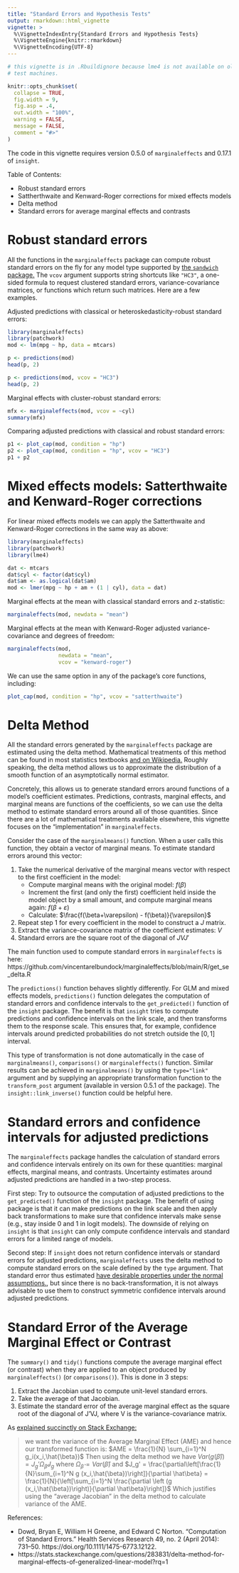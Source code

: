 ```yaml
---
title: "Standard Errors and Hypothesis Tests"
output: rmarkdown::html_vignette
vignette: >
  %\VignetteIndexEntry{Standard Errors and Hypothesis Tests}
  %\VignetteEngine{knitr::rmarkdown}
  %\VignetteEncoding{UTF-8}
---
```


```r
# this vignette is in .Rbuildignore because lme4 is not available on old CRAN
# test machines.

knitr::opts_chunk$set(
  collapse = TRUE,
  fig.width = 9,
  fig.asp = .4,
  out.width = "100%",
  warning = FALSE,
  message = FALSE,
  comment = "#>"
)
```

The code in this vignette requires version 0.5.0 of `marginaleffects` and 0.17.1 of `insight`.

Table of Contents:

* Robust standard errors
* Sattherthwaite and Kenward-Roger corrections for mixed effects models
* Delta method
* Standard errors for average marginal effects and contrasts

# Robust standard errors 

All the functions in the `marginaleffects` package can compute robust standard errors on the fly for any model type supported by [the `sandwich` package.](https://sandwich.r-forge.r-project.org/) The `vcov` argument supports string shortcuts like `"HC3"`, a one-sided formula to request clustered standard errors, variance-covariance matrices, or functions which return such matrices. Here are a few examples.

Adjusted predictions with classical or heteroskedasticity-robust standard errors:

```r
library(marginaleffects)
library(patchwork)
mod <- lm(mpg ~ hp, data = mtcars)

p <- predictions(mod)
head(p, 2)

p <- predictions(mod, vcov = "HC3")
head(p, 2)
```

Marginal effects with cluster-robust standard errors:

```r
mfx <- marginaleffects(mod, vcov = ~cyl)
summary(mfx)
```

Comparing adjusted predictions with classical and robust standard errors:

```r
p1 <- plot_cap(mod, condition = "hp")
p2 <- plot_cap(mod, condition = "hp", vcov = "HC3")
p1 + p2
```

# Mixed effects models: Satterthwaite and Kenward-Roger corrections

For linear mixed effects models we can apply the Satterthwaite and Kenward-Roger corrections in the same way as above:

```r
library(marginaleffects)
library(patchwork)
library(lme4)

dat <- mtcars
dat$cyl <- factor(dat$cyl)
dat$am <- as.logical(dat$am)
mod <- lmer(mpg ~ hp + am + (1 | cyl), data = dat)
```

Marginal effects at the mean with classical standard errors and z-statistic:

```r
marginaleffects(mod, newdata = "mean")
```

Marginal effects at the mean with Kenward-Roger adjusted variance-covariance and degrees of freedom:

```r
marginaleffects(mod,
                newdata = "mean",
                vcov = "kenward-roger")
```

We can use the same option in any of the package's core functions, including:

```r
plot_cap(mod, condition = "hp", vcov = "satterthwaite")
```

# Delta Method

All the standard errors generated by the `marginaleffects` package are estimated using the delta method. Mathematical treatments of this method can be found in most statistics textbooks [and on Wikipedia.](https://en.wikipedia.org/wiki/Delta_method) Roughly speaking, the delta method allows us to approximate the distribution of a smooth function of an asymptotically normal estimator. 

Concretely, this allows us to generate standard errors around functions of a model's coefficient estimates. Predictions, contrasts, marginal effects, and marginal means are functions of the coefficients, so we can use the delta method to estimate standard errors around all of those quantities. Since there are a lot of mathematical treatments available elsewhere, this vignette focuses on the "implementation" in `marginaleffects`.

Consider the case of the `marginalmeans()` function. When a user calls this function, they obtain a vector of marginal means. To estimate standard errors around this vector:

1. Take the numerical derivative of the marginal means vector with respect to the first coefficient in the model:
   - Compute marginal means with the original model: $f(\beta)$
   - Increment the first (and only the first) coefficient held inside the model object by a small amount, and compute marginal means again: $f(\beta+\varepsilon)$
   -  Calculate: $\frac{f(\beta+\varepsilon) - f(\beta)}{\varepsilon}$
2. Repeat step 1 for every coefficient in the model to construct a $J$ matrix.
3. Extract the variance-covariance matrix of the coefficient estimates: $V$
4. Standard errors are the square root of the diagonal of $JVJ'$

The main function used to compute standard errors in `marginaleffects` is here: https://github.com/vincentarelbundock/marginaleffects/blob/main/R/get_se_delta.R

The `predictions()` function behaves slightly differently. For GLM and mixed effects models, `predictions()` function delegates the computation of standard errors and confidence intervals to the `get_predicted()` function of the `insight` package. The benefit is that `insight` tries to compute predictions and confidence intervals on the link scale, and then transforms them to the response scale. This ensures that, for example, confidence intervals around predicted probabilities do not stretch outside the $[0,1]$ interval.

This type of transformation is not done automatically in the case of `marginalmeans()`, `comparisons()` or `marginaleffects()` function. Similar results can be achieved in `marginalmeans()` by using the `type="link"` argument and by supplying an appropriate transformation function to the `transform_post` argument (available in version 0.5.1 of the package). The `insight::link_inverse()` function could be helpful here.

# Standard errors and confidence intervals for adjusted predictions

The `marginaleffects` package handles the calculation of standard errors and confidence intervals entirely on its own for these quantities: marginal effects, marginal means, and contrasts. Uncertainty estimates around adjusted predictions are handled in a two-step process.

First step: Try to outsource the computation of adjusted predictions to the `get_predicted()` function of the `insight` package. The benefit of using package is that it can make predictions on the link scale and then apply back transformations to make sure that confidence intervals make sense (e.g., stay inside 0 and 1 in logit models). The downside of relying on `insight` is that `insight` can only compute confidence intervals and standard errors for a limited range of models. 

Second step: If `insight` does not return confidence intervals or standard errors for adjusted predictions, `marginaleffects` uses the delta method to compute standard errors on the scale defined by the `type` argument. That standard error thus estimated [have desirable properties under the normal assumptions.](https://en.wikipedia.org/wiki/Delta_method), but since there is no back-transformation, it is not always advisable to use them to construct symmetric confidence intervals around adjusted predictions.

# Standard Error of the Average Marginal Effect or Contrast

The `summary()` and `tidy()` functions compute the average marginal effect (or contrast) when they are applied to an object produced by `marginaleffects()` (or `comparisons()`). This is done in 3 steps:

1. Extract the Jacobian used to compute unit-level standard errors.
2. Take the average of that Jacobian.
3. Estimate the standard error of the average marginal effect as the square root of the diagonal of J'VJ, where V is the variance-covariance matrix.

As [explained succinctly on Stack Exchange:](https://stats.stackexchange.com/a/331311/4874)

> we want the variance of the Average Marginal Effect (AME) and hence our transformed function is: $AME =  \frac{1}{N} \sum_{i=1}^N g_i(x_i,\hat{\beta})$ Then using the delta method we have $Var \left( g(\hat{\beta}) \right) = J_g' \Omega_{\hat{\beta}} J_g$ where $\Omega_{\hat{\beta}} = Var(\hat{\beta})$ and $J_g' = \frac{\partial\left[\frac{1}{N}\sum_{i=1}^N g (x_i,\hat{\beta})\right]}{\partial \hat\beta} = \frac{1}{N}{\left[\sum_{i=1}^N \frac{\partial \left (g (x_i,\hat{\beta})\right)}{\partial \hat\beta}\right]}$ Which justifies using the "average Jacobian" in the delta method to calculate variance of the AME.

References:

* Dowd, Bryan E, William H Greene, and Edward C Norton. “Computation of Standard Errors.” Health Services Research 49, no. 2 (April 2014): 731–50. https://doi.org/10.1111/1475-6773.12122.
* https://stats.stackexchange.com/questions/283831/delta-method-for-marginal-effects-of-generalized-linear-model?rq=1


